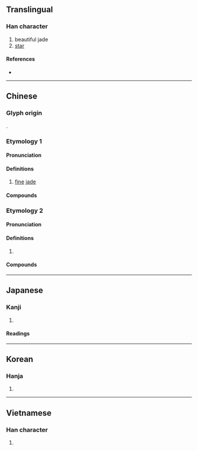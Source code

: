 {{character info}}
==Translingual==

===Han character===
{{Han char|rn=96|rad=玉|as=11|sn=15|four=18181|canj=MGYSO|ids=⿰𤣩旋}}

# beautiful jade
# [[star]]

====References====
* {{Han ref|kx=0741.050|dkj=21203|dj=1150.230|hdz=21135.160|uh=7487|ud=29831|bh=E6A2|bd=59042}}

----

==Chinese==

===Glyph origin===
{{Han etym}}
{{Han compound|玉|旋|c1=s|c2=p|t1=jade|ls=psc}}.

===Etymology 1===
{{zh-forms|alt=璿,琁,㻽}}

====Pronunciation====
{{zh-pron
|m=xuán
|c=syun4
|h=pfs=
|md=
|mn=soân
|mn-t=suêng5/suang5
|w=
|mc=y
|oc=y
|cat=
}}

====Definitions====
{{zh-hanzi}}

# {{lb|zh|literary}} [[fine]] [[jade]]

====Compounds====
{{zh-der|天璇|璇璣圖|璇璣|璇閨|璇室|持衡擁璇|璇花}}

===Etymology 2===
{{zh-forms|alt=𥖄,鏇,鑽}}

====Pronunciation====
{{zh-pron
|mn=soān
|cat=
}}

====Definitions====
{{zh-hanzi}}

# {{rfdef|zh}}

====Compounds====
{{zh-der|璇石:soān-chio̍h|璇筆:soān-pit}}

----

==Japanese==

===Kanji===
{{ja-kanji|grade=|rs=玉11}}

# {{rfdef|ja|sort=玉11}}

====Readings====
{{ja-readings
|goon=ぜん
|kanon=せん
|kun=
|nanori=}}

----

==Korean==

===Hanja===
{{ko-hanja|hangeul=선|eumhun=|rv=seon|mr=sŏn|y=sen}}

# {{rfdef|ko|sort=玉11}}

----

==Vietnamese==

===Han character===
{{vi-readings|reading=tuyền, toàn, triền|rs=玉11}}

# {{rfdef|vi|sort=玉11}}